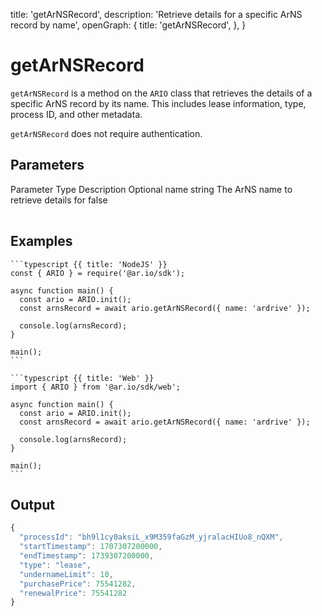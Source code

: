 
  title: 'getArNSRecord',
  description: 'Retrieve details for a specific ArNS record by name',
  openGraph: {
    title: 'getArNSRecord',
  },
}

<HeroPattern />

# getArNSRecord

`getArNSRecord` is a method on the `ARIO` class that retrieves the details of a specific ArNS record by its name. This includes lease information, type, process ID, and other metadata.

`getArNSRecord` does not require authentication.

## Parameters

<Table>
  <Table.Head>
    <Table.Row>
      <Table.Header>Parameter</Table.Header>
      <Table.Header>Type</Table.Header>
      <Table.Header>Description</Table.Header>
      <Table.Header>Optional</Table.Header>
    </Table.Row>
  </Table.Head>
  <Table.Body>
    <Table.Row>
      <Table.Cell className="font-semibold">name</Table.Cell>
      <Table.Cell>string</Table.Cell>
      <Table.Cell>The ArNS name to retrieve details for</Table.Cell>
      <Table.Cell>false</Table.Cell>
    </Table.Row>
  </Table.Body>
</Table>

## Examples

<CodeGroup title="getArNSRecord">

    ```typescript {{ title: 'NodeJS' }}
    const { ARIO } = require('@ar.io/sdk');

    async function main() {
      const ario = ARIO.init();
      const arnsRecord = await ario.getArNSRecord({ name: 'ardrive' });

      console.log(arnsRecord);
    }

    main();
    ```

    ```typescript {{ title: 'Web' }}
    import { ARIO } from '@ar.io/sdk/web';

    async function main() {
      const ario = ARIO.init();
      const arnsRecord = await ario.getArNSRecord({ name: 'ardrive' });

      console.log(arnsRecord);
    }

    main();
    ```

</CodeGroup>

## Output

```js
{
  "processId": "bh9l1cy0aksiL_x9M359faGzM_yjralacHIUo8_nQXM",
  "startTimestamp": 1707307200000,
  "endTimestamp": 1739307200000,
  "type": "lease",
  "undernameLimit": 10,
  "purchasePrice": 75541282,
  "renewalPrice": 75541282
}
```
